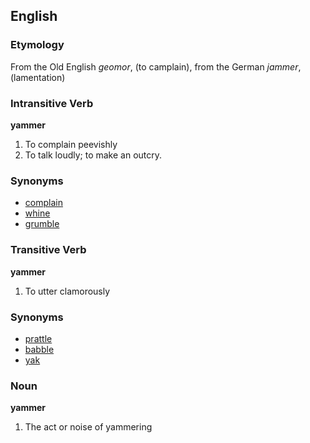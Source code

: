 ==English==
===Etymology===
From the Old English ''geomor'', (to camplain), from the German ''jammer'', (lamentation)

===Intransitive Verb===
'''yammer'''
# To complain peevishly
# To talk loudly; to make an outcry.

===Synonyms===
*[[complain]]
*[[whine]]
*[[grumble]]

===Transitive Verb===
'''yammer'''
# To utter clamorously

===Synonyms===
*[[prattle]]
*[[babble]]
*[[yak]]

===Noun===
'''yammer'''
# The act or noise of yammering